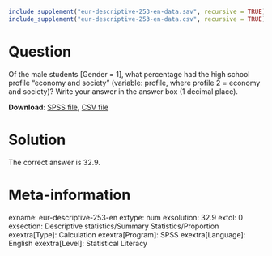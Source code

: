 ```{r, echo = FALSE, results = "hide"}
include_supplement("eur-descriptive-253-en-data.sav", recursive = TRUE)
include_supplement("eur-descriptive-253-en-data.csv", recursive = TRUE)
```

Question
========
Of the male students [Gender = 1], what percentage had the high school profile "economy and society" (variable: profile, where profile 2 = economy and society)? Write your answer in the answer box (1 decimal place).

**Download**: [SPSS file](eur-descriptive-253-en-data.sav), [CSV file](eur-descriptive-253-en-data.csv)


Solution
========
The correct answer is 32.9.


Meta-information
================
exname: eur-descriptive-253-en
extype: num
exsolution: 32.9
extol: 0
exsection: Descriptive statistics/Summary Statistics/Proportion
exextra[Type]: Calculation
exextra[Program]: SPSS
exextra[Language]: English
exextra[Level]: Statistical Literacy